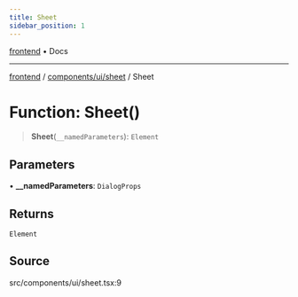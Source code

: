 ```yaml
---
title: Sheet
sidebar_position: 1
---
```


[frontend](../../../..) • Docs

***

[frontend](../../../..) / [components/ui/sheet](..) / Sheet

# Function: Sheet()

> **Sheet**(`__namedParameters`): `Element`

## Parameters

• **\_\_namedParameters**: `DialogProps`

## Returns

`Element`

## Source

src/components/ui/sheet.tsx:9
